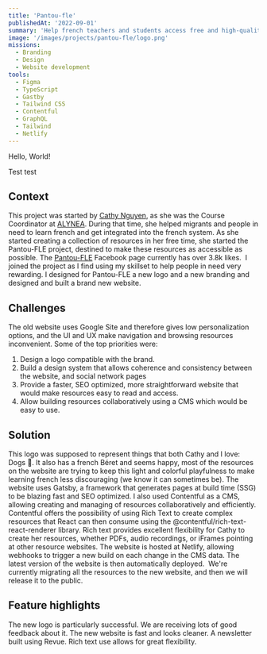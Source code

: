 ```yaml
---
title: 'Pantou-fle'
publishedAt: '2022-09-01'
summary: 'Help french teachers and students access free and high-quality resources to learn French as a foreign language.'
image: '/images/projects/pantou-fle/logo.png'
missions:
  - Branding
  - Design
  - Website development
tools:
  - Figma
  - TypeScript
  - Gastby
  - Tailwind CSS
  - Contentful
  - GraphQL
  - Tailwind
  - Netlify
---
```


Hello, World!

<Callout emoji="💡">

Test test

</Callout>

## Context

This project was started by [Cathy Nguyen](), as she was the Course Coordinator at [ALYNEA](https://alynea.org/). During that time, she helped migrants and people in need to learn french and get integrated into the french system. As she started creating a collection of resources in her free time, she started the Pantou-FLE project, destined to make these resources as accessible as possible. The [Pantou-FLE](https://www.facebook.com/apprendreAvecPantouFLE) Facebook page currently has over 3.8k likes. 
I joined the project as I find using my skillset to help people in need very rewarding. I designed for Pantou-FLE a new logo and a new branding and designed and built a brand new website.

## Challenges

The old website uses Google Site and therefore gives low personalization options, and the UI and UX make navigation and browsing resources inconvenient.
Some of the top priorities were:

1. Design a logo compatible with the brand.
1. Build a design system that allows coherence and consistency between the website, and social network pages
1. Provide a faster, SEO optimized, more straightforward website that would make resources easy to read and access.
1. Allow building resources collaboratively using a CMS which would be easy to use.

## Solution

This logo was supposed to represent things that both Cathy and I love: Dogs 🐶. It also has a french Béret and seems happy, most of the resources on the website are trying to keep this light and colorful playfulness to make learning french less discouraging (we know it can sometimes be).
The website uses Gatsby, a framework that generates pages at build time (SSG) to be blazing fast and SEO optimized. I also used Contentful as a CMS, allowing creating and managing of resources collaboratively and efficiently.
Contentful offers the possibility of using Rich Text to create complex resources that React can then consume using the @contentful/rich-text-react-renderer library. Rich text provides excellent flexibility for Cathy to create her resources, whether PDFs, audio recordings, or iFrames pointing at other resource websites.
The website is hosted at Netlify, allowing webhooks to trigger a new build on each change in the CMS data. The latest version of the website is then automatically deployed. 
We're currently migrating all the resources to the new website, and then we will release it to the public.

## Feature highlights

The new logo is particularly successful. We are receiving lots of good feedback about it.
The new website is fast and looks cleaner.
A newsletter built using Revue.
Rich text use allows for great flexibility.
